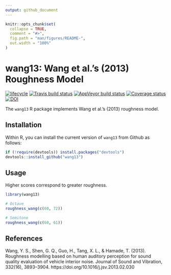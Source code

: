 ```yaml
---
output: github_document
---
```


<!-- README.md is generated from README.Rmd. Please edit that file -->

```r
knitr::opts_chunk$set(
  collapse = TRUE,
  comment = "#>",
  fig.path = "man/figures/README-",
  out.width = "100%"
)
```
# wang13: Wang et al.'s (2013) Roughness Model

[![lifecycle](https://img.shields.io/badge/lifecycle-maturing-blue.svg)](https://www.tidyverse.org/lifecycle/#maturing)
[![Travis build status](https://travis-ci.org/pmcharrison/wang13.svg?branch=master)](https://travis-ci.org/pmcharrison/wang13)
[![AppVeyor build status](https://ci.appveyor.com/api/projects/status/github/pmcharrison/wang13?branch=master&svg=true)](https://ci.appveyor.com/project/pmcharrison/wang13)
[![Coverage status](https://coveralls.io/repos/github/pmcharrison/wang13/badge.svg)](https://coveralls.io/r/pmcharrison/wang13?branch=master)
[![DOI](https://zenodo.org/badge/DOI/10.5281/zenodo.2545764.svg)](https://doi.org/10.5281/zenodo.2545764)

The `wang13` R package implements Wang et al.'s (2013) roughness model.

## Installation

Within R, you can install the current version of `wang13` from Github as follows:

``` r
if (!require(devtools)) install.packages("devtools")
devtools::install_github("wang13")
```

## Usage

Higher scores correspond to greater roughness. 

```r
library(wang13)

# Octave
roughness_wang(c(60, 72))

# Semitone
roughness_wang(c(60, 61))
```

## References

Wang, Y. S., Shen, G. Q., Guo, H., Tang, X. L., & Hamade, T. (2013). Roughness modelling based on human auditory perception for sound quality evaluation of vehicle interior noise. Journal of Sound and Vibration, 332(16), 3893–3904. https://doi.org/10.1016/j.jsv.2013.02.030

